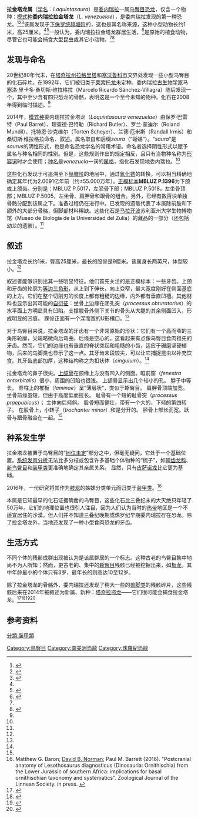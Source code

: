 {{speciesbox 
| name = 委内瑞拉拉金塔龙
| fossil_range = [[侏罗纪|侏罗纪]]早期，{{fossil range|200.91}} 
| image = Laquintasaura fixed by Tom Parker.png
| image_caption = 委内瑞拉拉金塔龙的生命复原图
| display_parents = 2
| genus = Laquintasaura
| parent_authority = Barrett ''et al.'', 2014
| species = venezuelae
| authority = Barret ''et al.'', 2014
}}

'''拉金塔龙属'''（[[学名|学名]]：''Laquintasaura''）是[[委内瑞拉|委内瑞拉]]一属[[鸟臀目|鸟臀目]][[恐龙|恐龙]]，仅含一个物种：[[模式种|模式种]]'''委内瑞拉拉金塔龙'''（''L. venezuelae''），是委内瑞拉发现的第一种恐龙。<ref name=desc>{{cite journal |last=Barrett |first=Paul M. |last2=Butler |first2=Richard J. |last3=Mundil |first3=Roland |last4=Scheyer |first4=Torsten M. |last5=Irmis |first5=Randall B. |last6=Sánchez-Villagra |first6=Marcelo R. |date=6 August 2014 |title=A palaeoequatorial ornithischian and new constraints on early dinosaur diversification |journal=[[Proceedings_of_the_Royal_Society_B|Proceedings of the Royal Society B]] |publisher=[[Royal_Society|Royal Society]] |volume=281 |issue=1791 |pages=20141147 |doi=10.1098/rspb.2014.1147 |pmid=25100698 |pmc=4132680}}</ref><ref name="Royal Society Press Release" >{{cite web |url=https://royalsociety.org/news/2014/new-dinosaur-discovered/ |title=New dinosaur discovered in Venezuela |author= |date=6 August 2014 |website=[[Royal_Society|Royal Society]] |accessdate=7 August 2014 |archive-date=2020-10-29 |archive-url=https://web.archive.org/web/20201029001422/https://royalsociety.org/news/2014/new-dinosaur-discovered/ |dead-url=no }}</ref><ref>{{cite web |url=https://www.independent.co.uk/news/science/archaeology/laquintasaura-new-dinosaur-species-discovered-in-venezuela-9652812.html |title=Laquintasaura: New dinosaur species discovered in Venezuela |author=Kashmira Gander |date=6 August 2014 |website=[[The_Independent|The Independent]] |accessdate=7 August 2014 |archive-date=2020-06-30 |archive-url=https://web.archive.org/web/20200630011047/https://www.independent.co.uk/news/science/archaeology/laquintasaura-new-dinosaur-species-discovered-in-venezuela-9652812.html |dead-url=no }}</ref>该属发现于[[侏罗纪|下侏罗统]][[赫塘期|赫塘阶]]的{{link-en|拉金塔组|La Quinta Formation}}，这也是其名称来源，这种小型{{link-en|两足|Bipedalism}}动物长约1米，高25厘米。<ref name="Royal Society Press Release" /><ref name="Huff Post" >{{cite web |url=http://www.huffingtonpost.com/2014/08/06/dinosaur-discovered-venezuela_n_5654116.html |title=New Fox-Sized Dinosaur Unearthed In Venezuela |author=Charles Q. Choi |date=6 August 2014 |website=[[The_Huffington_Post|The Huffington Post]] |accessdate=7 August 2014 |archive-date=2016-03-05 |archive-url=https://web.archive.org/web/20160305063226/http://www.huffingtonpost.com/2014/08/06/dinosaur-discovered-venezuela_n_5654116.html |dead-url=no }}</ref>一般认为，委内瑞拉拉金塔龙群居生活，<ref>{{cite web |url=http://www.nhm.ac.uk/about-us/news/2014/aug/first-venezuelan-dinosaur-was-a-social-animal132451.html |title=First Venezuelan dinosaur was a social animal |author=Sam Rae |date=6 August 2014 |website=[[Natural_History_Museum,_London|Natural History Museum]] |accessdate=7 August 2014 |archive-date=2014-08-10 |archive-url=https://web.archive.org/web/20140810033746/http://www.nhm.ac.uk/about-us/news/2014/aug/first-venezuelan-dinosaur-was-a-social-animal132451.html |dead-url=no }}</ref>是原始的植食动物，尽管它也可能会捕食大型昆虫或其它小动物。<ref name="Huff Post" /><ref>{{cite web |url=http://www.sci-news.com/paleontology/science-laquintasaura-venezuelae-new-herbivorous-dinosaur-venezuela-02092.html |title=Laquintasaura venezuelae: New Herbivorous Dinosaur Discovered in Venezuela |date=6 August 2014 |website=Sci-News.com |accessdate=7 August 2014 |archive-date=2020-02-17 |archive-url=https://web.archive.org/web/20200217093058/http://www.sci-news.com/paleontology/science-laquintasaura-venezuelae-new-herbivorous-dinosaur-venezuela-02092.html |dead-url=no }}</ref>

==发现与命名==
20世纪80年代末，在[[塔奇拉州|塔奇拉州]][[拉格里塔|拉格里塔]]和[[塞沃鲁科市|塞沃鲁科市]]交界处发现一些小型鸟臀目的化石碎片。在1992年，它们被归类于[[莱索托龙|莱索托龙]]未定种。委内瑞拉[[古生物学家|古生物学家]]马塞洛·里卡多·桑切斯·维拉格拉（Marcelo Ricardo Sánchez-Villagra）随后发现一个{{link-en|骨层|bonebed}}，其中至少含有四只恐龙的骨骼，表明这是一个至今未知的物种。化石在2008年得到临时描述。<ref name=desc/>

2014年，[[模式种|模式种]]委内瑞拉拉金塔龙（''Laquintasaura venezuelae''）由保罗·巴雷特（Paul Barret）、理查德·巴特勒（Richard Butler）、罗兰·蒙迪尔（Roland Mundil）、托特恩·沙克维尔（Torten Scheyer）、兰德·厄米斯（Randall Irmis）和桑切斯·维拉格拉命名、叙述。属名取自{{link-en|拉金塔组|La Quinta Formation}}和后缀''saura''（“蜥蜴”）。“''saura''”是''saurus''的阴性形式，也是命名恐龙学名的常用术语。命名者选择阴性形式以赋予属名与种名相同的性别。但是，这些规则作出的规定相反，且只有当物种名称为[[形容词|形容词]]时才会使用；[[种名|种名]]是''venezuela''一词的[[属格|属格]]，指化石发现地委内瑞拉。<ref name=desc/>

这些化石发现于可追溯至下[[赫塘期|赫塘阶]]的{{link-en|拉金塔组|La Quinta Formation}}地层中，通过[[氧化锆|氧化锆]]的转换，可以相当精确地确定其年代为2.0091亿年前（约±55.000万年）。[[正模标本|正模标本]]'''MBLUZ P.1396'''为下颌或上颌齿。{{link-en|副模标本|paratype}}分别是：MBLUZ P.5017，左胫骨下部；MBLUZ P.5018，左坐骨顶部；MBLUZ P.5005，左坐骨、肩胛骨和跟骨的组合。另外，已经有数百块单独骨骼分配到该属之下。准备过程仍在进行中。已发现的遗骸代表了本属除前肢和下颌外的大部分骨骼，但脚部材料稀缺。这些化石是[[马拉开波|马拉开波]]苏利亚州大学生物博物馆（Museo de Biología de la Universidad del Zulia）的藏品的一部分（还包括幼龙的遗骸）。<ref name=desc/>

==叙述==
拉金塔龙长约1米，臀高25厘米，最长的股骨是9厘米。该属身长两英尺，体型较小。<ref name=desc/>

叙述者能够识别出其一些明显特征。他们首先关注的是正模标本：一些牙齿。上颌和牙齿的轮廓为[[等边三角形|等边三角形]]，从上到下伸长，向上变窄，最大宽度刚好在侧面基底的上方。它们在整个切削刃的长度上都有粗糙的边缘，内外都有垂直凹槽。其他材料也显示出其可能的[[自衍征|自衍征]]：坐骨上边缘在闭孔突（''processus obturatorius''）的水平面上方明显具有凹陷。支撑股骨外侧下关节的骨头从大腿的其余侧面凹入，形成明显的凹痕。 踝骨正面有一个深而宽的U形槽口。<ref name=desc/>

对于鸟臀目来说，拉金塔龙的牙齿有一个非常原始的形状：它们有一个高而窄的三角形轮廓，尖端略微向后弯曲，后缘是空心的。这看起来有点像鸟臀目食肉祖先的牙齿。然而，它们的边缘也有垂直的脊状突起和粗糙的小齿，适应于碾磨坚硬植物，后来的鸟脚类也显示了这一点。其牙齿末段较尖，可以让它捕捉昆虫以补充饮食。其牙齿底部加厚，这种结构称之为扣状体（''cingulum''）。<ref name=desc/>

拉金塔龙的鼻子很尖。[[上颌骨|上颌骨]]在颌缘上方没有凹入的侧面。眶前窗（''fenestra antorbitalis''）很小，周围的凹陷也很浅。 上颌骨显示出几个较小的孔。 脖子中等长。 脊柱上的椎板（''laminae''）呈“薄层状”，类似于蜥臀目。 肩胛骨顶端加宽。 坐骨前缘虽短，但由于高度低而拉长。 耻骨有一个短的耻骨突（''processus praepubicus''）； 主体向后倾斜。 股骨短而健壮，带有一个大的，下倾的第四转子。 在股骨上，小转子（''trochanter minor''）和{{link-en|大转子|trochanter major}}是分开的。 胫骨上部长而宽。跃骨与跟骨融合在一起。<ref name=desc/>
==种系发生学==
拉金塔龙被置于鸟臀目的“[[地位未定|地位未定]]”部分之中，但毫无疑问，它处于一个基础位置。[[系统发育分析|系统发育分析]]无法比多分枝或包含许多基础个体物种的“梳子”，如[[畸齿龙科|畸齿龙科]]、[[新鸟臀目|新鸟臀目]]和[[装甲类|装甲类]]更准确地确定其亲属关系。 显然，只有[[皮萨诺龙|皮萨诺龙]]比它更为基础。

2016年，一份研究将其作为[[肢龙|肢龙]]的姊妹分类单元而归类于[[装甲类|装甲类]]。<ref>Matthew G. Baron; [[David_B._Norman|David B. Norman]]; Paul M. Barrett (2016). "Postcranial anatomy of Lesothosaurus diagnosticus (Dinosauria: Ornithischia) from the Lower Jurassic of southern Africa: implications for basal ornithischian taxonomy and systematics". Zoological Journal of the Linnean Society. in press. {{DOI|10.1111/zoj.12434}}</ref>

本属是已知最早的化石证据确凿的鸟臀目，这些化石比三叠纪末的大灭绝只年轻了50万年。它们的地理位置也很引人注目，因为人们认为当时的[[热带|热带]]地区是一个不适宜居住的沙漠，但人们并不知道三叠纪晚期或侏罗纪早期委内瑞拉存在恐龙。除了拉金塔龙外，当地还发现了一种小型食肉恐龙的牙齿。

==生活方式==
不同个体的残骸成群出现被认为是该属群居的一个标志。这种古老的鸟臀目集中地尚不为人所知；然而，更古老的、集中的[[蜥臀目|蜥臀目]]残骸已经被挖掘出来，如[[板龙|板龙]]，其中年龄最小的个体只有3岁，最年长的则高达10至12岁。

除了拉金塔龙的骨骼外，委内瑞拉还发现了稍大一些的[[兽脚类|兽脚类]]的残骸碎片，这些残骸后来在2014年被叙述为新属、新种：[[塔奇拉盗龙|塔奇拉盗龙]]――它们很可能会捕食拉金塔龙。<ref name="Royal">{{cite journal |last=Langer |first=Max C. |last2=Rincón |first2=Ascanio D. |last3=Ramezani |first3=Jahandar |last4=Solórzano |first4=Andrés |last5=Rauhut |first5=Oliver W.M. |date=8 October 2014 |title=New dinosaur (Theropoda, ''stem''-Averostra) from the earliest Jurassic of the La Quinta formation, Venezuelan Andes |journal=Royal Society Open Science |publisher=[[Royal_Society|Royal Society]] |doi=10.1098/rsos.140184 |volume=1 |issue=2 |pages=140–184 |pmid=26064540 |pmc=4448901}}</ref><ref name="lsc">{{cite web|url=http://www.livescience.com/48188-predatory-dinosaur-discovered-in-venezuela.html|title=Newfound South American Predator Snacked on Little Dinosaurs|author=Charles Q. Choi|date=7 October 2014|publisher=LiveScience|accessdate=8 December 2014|archive-date=2021-01-20|archive-url=https://web.archive.org/web/20210120223609/https://www.livescience.com/48188-predatory-dinosaur-discovered-in-venezuela.html|dead-url=no}}</ref><ref name="ibt">{{cite web|url=http://www.ibtimes.co.uk/dinosaur-species-discovered-tachiraptor-admirabilis-was-t-rexs-tiny-ancestor-venezuela-1469284|title=Dinosaur Species Discovered: ''Tachiraptor admirabilis'' was T-Rex's Tiny Ancestor from Venezuela|author=Hannah Osborne|date=9 October 2014|work=International Business Times|accessdate=8 December 2014|archive-date=2020-11-16|archive-url=https://web.archive.org/web/20201116142341/https://www.ibtimes.co.uk/dinosaur-species-discovered-tachiraptor-admirabilis-was-t-rexs-tiny-ancestor-venezuela-1469284|dead-url=no}}</ref><ref name="scn">{{cite web|url=http://news.sciencemag.org/latin-america/2014/10/new-meat-eating-dinosaur-lived-wake-mass-extinction|title=New meat-eating dinosaur lived in the wake of a mass extinction|author=Sid Perkins|date=7 October 2014|work=Science News|accessdate=8 December 2014|archive-date=2014-10-28|archive-url=https://web.archive.org/web/20141028174045/http://news.sciencemag.org/latin-america/2014/10/new-meat-eating-dinosaur-lived-wake-mass-extinction|dead-url=no}}</ref>
==参考资料==
{{reflist}}
{{Thyreophora|B.}}
{{Taxonbar|from=Q17486753}}
[[Category:鳥臀目|Category:鳥臀目]]
[[Category:南美洲恐龍|Category:南美洲恐龍]]
[[Category:侏羅紀恐龍|Category:侏羅紀恐龍]]
[[分類:裝甲類|分類:裝甲類]]